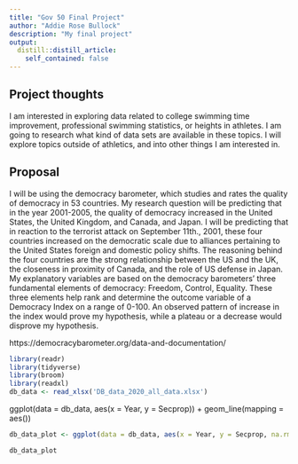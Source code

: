 ```yaml
---
title: "Gov 50 Final Project"
author: "Addie Rose Bullock"
description: "My final project"
output:
  distill::distill_article:
    self_contained: false
---
```




## Project thoughts

I am interested in exploring data related to college swimming time improvement, professional swimming statistics, or heights in athletes. I am going to research what kind of data sets are available in these topics. I  will explore topics outside of athletics, and into other things I am interested in. 

## Proposal 

I will be using the democracy barometer, which studies and rates the quality of democracy in 53 countries. My research question will be predicting that in the year 2001-2005, the quality of democracy increased in the United States, the United Kingdom, and Canada, and Japan. I will be predicting that in reaction to the terrorist attack on September 11th., 2001, these four countries increased on the democratic scale due to alliances pertaining to the United States foreign and domestic policy shifts. The reasoning behind the four countries are the strong relationship between the US and the UK, the closeness in proximity of Canada, and the role of US defense in Japan. My explanatory variables are based on the democracy barometers’ three  fundamental elements of democracy: Freedom, Control, Equality. These three elements help rank and determine the outcome variable of a Democracy Index on a range of 0-100. An observed pattern of increase in the index would prove my hypothesis, while a plateau or a decrease would disprove my hypothesis. 

https://democracybarometer.org/data-and-documentation/

```r
library(readr)
library(tidyverse)
library(broom)
library(readxl)
db_data <- read_xlsx('DB_data_2020_all_data.xlsx')
```

ggplot(data = db_data, aes(x = Year, y = Secprop))
+ geom_line(mapping = aes())

```r
db_data_plot <- ggplot(data = db_data, aes(x = Year, y = Secprop, na.rm = TRUE))+ geom_col(fill = 'red') + labs(y = "Protection of Personal Security and Property") 

db_data_plot
```


